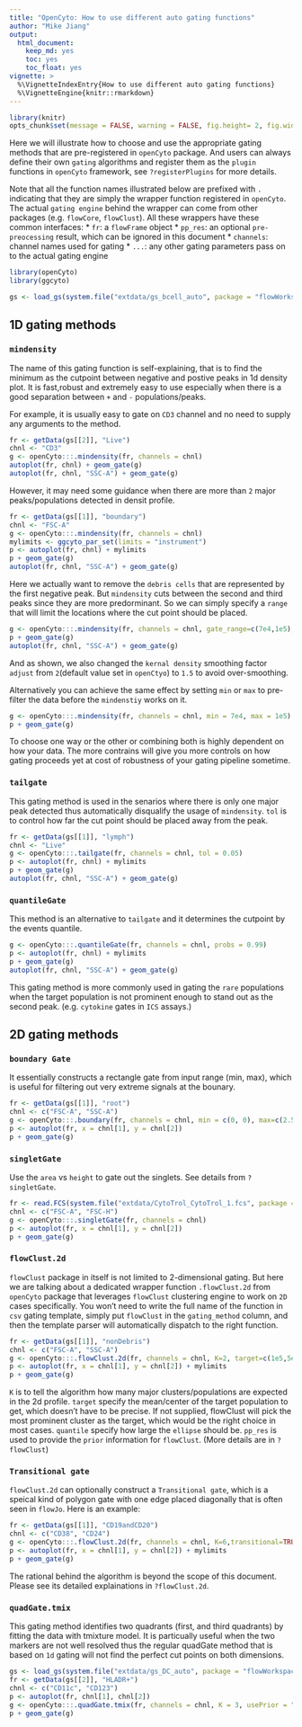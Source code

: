 ```yaml
---
title: "OpenCyto: How to use different auto gating functions"
author: "Mike Jiang"
output: 
  html_document: 
    keep_md: yes
    toc: yes
    toc_float: yes
vignette: >    
  %\VignetteIndexEntry{How to use different auto gating functions}    
  %\VignetteEngine{knitr::rmarkdown}
---
```


```r
library(knitr)
opts_chunk$set(message = FALSE, warning = FALSE, fig.height= 2, fig.width= 3, fig.show = "hold")
```


Here we will illustrate how to choose and use the appropriate gating methods that are pre-registered in `openCyto` package. And users can always define their own `gating` algorithms and register them as the `plugin` functions in `openCyto` framework, see `?registerPlugins` for more details.

Note that all the function names illustrated below are prefixed with `.` indicating that they are simply the wrapper function registered in `openCyto`. The actual `gating engine` behind the wrapper can come from other packages (e.g. `flowCore`, `flowClust`). 
All these wrappers have these common interfaces:
* `fr`: a `flowFrame` object
* `pp_res`: an optional `pre-preocessing` result, which can be ignored in this document
* `channels`: channel names used for gating
* `...`: any other gating parameters pass on to the actual gating engine

```r
library(openCyto)
library(ggcyto)

gs <- load_gs(system.file("extdata/gs_bcell_auto", package = "flowWorkspaceData"))
```
## 1D gating methods
### `mindensity`
The name of this gating function is self-explaining, that is to find the minimum as the cutpoint between negative and postive peaks in 1d density plot. It is fast,robust and extremely easy to use especially when there is a good separation between `+` and `-` populations/peaks.

For example, it is usually easy to gate on `CD3` channel and no need to supply any arguments to the method.

```r
fr <- getData(gs[[2]], "Live")
chnl <- "CD3"
g <- openCyto:::.mindensity(fr, channels = chnl)
autoplot(fr, chnl) + geom_gate(g)
autoplot(fr, chnl, "SSC-A") + geom_gate(g)
```

However, it may need some guidance when there are more than `2` major peaks/populations detected in densit profile.
```r
fr <- getData(gs[[1]], "boundary")
chnl <- "FSC-A"
g <- openCyto:::.mindensity(fr, channels = chnl)
mylimits <- ggcyto_par_set(limits = "instrument")
p <- autoplot(fr, chnl) + mylimits
p + geom_gate(g)
autoplot(fr, chnl, "SSC-A") + geom_gate(g)
```

Here we actually want to remove the `debris cells` that are represented by the first negative peak. But `mindensity` cuts between the second and third peaks since they are more predorminant. So we can simply specify a `range` that will limit the locations where the cut point should be placed. 
```r
g <- openCyto:::.mindensity(fr, channels = chnl, gate_range=c(7e4,1e5), adjust = 1.5)
p + geom_gate(g)
autoplot(fr, chnl, "SSC-A") + geom_gate(g)
```

And as shown, we also changed the `kernal density`  smoothing factor `adjust` from  `2`(default value set in `openCtyo`) to `1.5` to avoid over-smoothing.

Alternatively you can achieve the same effect by setting `min` or `max` to pre-filter the data before the `mindenstiy` works on it.
```r
g <- openCyto:::.mindensity(fr, channels = chnl, min = 7e4, max = 1e5)
p + geom_gate(g)
```

To choose one way or the other or combining both is highly dependent on how your data. The more contrains will give you more controls on how gating proceeds yet at cost of robustness of your gating pipeline sometime.


### `tailgate`
This gating method is used in the senarios where there is only one major peak detected thus automatically disqualify the usage of `mindensity`. `tol` is to control how far the cut point should be placed away from the peak. 

```r
fr <- getData(gs[[1]], "lymph")
chnl <- "Live"
g <- openCyto:::.tailgate(fr, channels = chnl, tol = 0.05)
p <- autoplot(fr, chnl) + mylimits
p + geom_gate(g)
autoplot(fr, chnl, "SSC-A") + geom_gate(g)
```

### `quantileGate`
This method is an alternative to `tailgate` and it determines the cutpoint by the events quantile.
```r
g <- openCyto:::.quantileGate(fr, channels = chnl, probs = 0.99)
p <- autoplot(fr, chnl) + mylimits
p + geom_gate(g)
autoplot(fr, chnl, "SSC-A") + geom_gate(g)
```

This gating method is more commonly used in gating the `rare` populations when the target population is not prominent enough to stand out as the second peak. (e.g. `cytokine` gates in `ICS` assays.)

## 2D gating methods
### `boundary Gate`
It essentially constructs a rectangle gate from input range (min, max), which is useful for filtering out very extreme signals at the bounary.

```r
fr <- getData(gs[[1]], "root")
chnl <- c("FSC-A", "SSC-A")
g <- openCyto:::.boundary(fr, channels = chnl, min = c(0, 0), max=c(2.5e5,2.5e5))
p <- autoplot(fr, x = chnl[1], y = chnl[2])
p + geom_gate(g)
```

### `singletGate`
Use the `area` vs `height` to gate out the singlets. See details from `?singletGate`.
```r
fr <- read.FCS(system.file("extdata/CytoTrol_CytoTrol_1.fcs", package = "flowWorkspaceData"))
chnl <- c("FSC-A", "FSC-H")
g <- openCyto:::.singletGate(fr, channels = chnl)
p <- autoplot(fr, x = chnl[1], y = chnl[2])
p + geom_gate(g)
```

### `flowClust.2d`
`flowClust` package in itself is not limited to 2-dimensional gating. But here we are talking about a dedicated wrapper function `.flowClust.2d` from `openCyto` package that leverages `flowClust` clustering engine to work on `2D` cases specifically. You won't need to write the full name of the function in `csv` gating template, simply put `flowClust` in the `gating_method` column, and then the template parser will automatically dispatch to the right function.

```r
fr <- getData(gs[[1]], "nonDebris")
chnl <- c("FSC-A", "SSC-A")
g <- openCyto:::.flowClust.2d(fr, channels = chnl, K=2, target=c(1e5,5e4), quantile=0.95)
p <- autoplot(fr, x = chnl[1], y = chnl[2]) + mylimits
p + geom_gate(g)
```

`K` is to tell the algorithm how many major clusters/populations are expected in the 2d profile. `target` specify the mean/center of the target population to get, which doesn't have to be precise. If not supplied, flowClust will pick the most prominent cluster as the target, which would be the right choice in most cases.
`quantile` specify how large the `ellipse` should be. `pp_res` is used to provide the `prior` information for `flowClust`. (More details are in `?flowClust`)


### `Transitional gate`
`flowClust.2d` can optionally construct a `Transitional gate`, which is a speical kind of polygon gate with one edge placed diagonally that is often seen in `flowJo`. Here is an example:
```r
fr <- getData(gs[[1]], "CD19andCD20")
chnl <- c("CD38", "CD24")
g <- openCyto:::.flowClust.2d(fr, channels = chnl, K=6,transitional=TRUE,target=c(3.5e3,3.5e3), quantile=0.95,translation=0.15, pp_res = NULL)
p <- autoplot(fr, x = chnl[1], y = chnl[2]) + mylimits
p + geom_gate(g)
```

The rational behind the algorithm is beyond the scope of this document. Please see its detailed explainations in `?flowClust.2d`.

### `quadGate.tmix`
This gating method identifies two quadrants (first, and third quadrants) by fitting the data with tmixture model.
It is particually useful when the two markers are not well resolved thus the regular quadGate method
that is based on `1d` gating will not find the perfect cut points on both dimensions.
```r
gs <- load_gs(system.file("extdata/gs_DC_auto", package = "flowWorkspaceData"))
fr <- getData(gs[[2]], "HLADR+")
chnl <- c("CD11c", "CD123")
p <- autoplot(fr, chnl[1], chnl[2])
g <- openCyto:::.quadGate.tmix(fr, channels = chnl, K = 3, usePrior = "no")
p + geom_gate(g)
```

